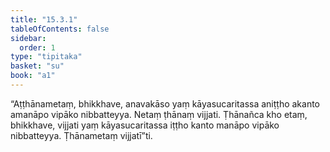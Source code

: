 ```yaml
---
title: "15.3.1"
tableOfContents: false
sidebar:
  order: 1
type: "tipitaka"
basket: "su"
book: "a1"
---
```



<DynamicBreadcrumb />

<Division number="287" book="a1" bookNo="15" page="30">

<Paragraph number="376" book="a1">
“Aṭṭhānametaṃ, bhikkhave, anavakāso yaṃ kāyasucaritassa aniṭṭho akanto amanāpo vipāko nibbatteyya. Netaṃ ṭhānaṃ vijjati. Ṭhānañca kho etaṃ, bhikkhave, vijjati yaṃ kāyasucaritassa iṭṭho kanto manāpo vipāko nibbatteyya. Ṭhānametaṃ vijjatī”ti.
</Paragraph>
</Division>